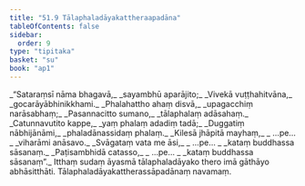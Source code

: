 ```yaml
---
title: "51.9 Tālaphaladāyakattheraapadāna"
tableOfContents: false
sidebar:
  order: 9
type: "tipitaka"
basket: "su"
book: "ap1"
---
```



<DynamicBreadcrumb />

<Division number="85" book="ap1" bookNo="20" page="436">

<Paragraph number="6668" type="verses" book="ap1">
_“Sataraṃsī nāma bhagavā,_  
_sayambhū aparājito;_  
_Vivekā vuṭṭhahitvāna,_  
_gocarāyābhinikkhami._  

</Paragraph>

</Division>
<Division number="86" book="ap1" bookNo="20" page="436">

<Paragraph number="6669" type="verses" book="ap1">
_Phalahattho ahaṃ disvā,_  
_upagacchiṃ narāsabhaṃ;_  
_Pasannacitto sumano,_  
_tālaphalaṃ adāsahaṃ._  

</Paragraph>

</Division>
<Division number="87" book="ap1" bookNo="20" page="436">

<Paragraph number="6670" type="verses" book="ap1">
_Catunnavutito kappe,_  
_yaṃ phalaṃ adadiṃ tadā;_  
_Duggatiṃ nābhijānāmi,_  
_phaladānassidaṃ phalaṃ._  

</Paragraph>

</Division>
<Division number="88" book="ap1" bookNo="20" page="436">

<Paragraph number="6671" type="verses" book="ap1">
_Kilesā jhāpitā mayhaṃ,_  
_ …pe… _  
_viharāmi anāsavo._  

</Paragraph>

</Division>
<Division number="89" book="ap1" bookNo="20" page="436">

<Paragraph number="6672" type="verses" book="ap1">
_Svāgataṃ vata me āsi,_  
_ …pe… _  
_kataṃ buddhassa sāsanaṃ._  

</Paragraph>

</Division>
<Division number="90" book="ap1" bookNo="20" page="436">

<Paragraph number="6673" type="verses" book="ap1">
_Paṭisambhidā catasso,_  
_ …pe… _  
_kataṃ buddhassa sāsanaṃ”._  

</Paragraph>

<Paragraph number="6674" book="ap1">
Itthaṃ sudaṃ āyasmā tālaphaladāyako thero imā gāthāyo abhāsitthāti.

</Paragraph>
</Division>

<Paragraph number="6675" type="center" book="ap1">
Tālaphaladāyakattherassāpadānaṃ navamaṃ.
</Paragraph>